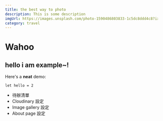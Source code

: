 ```yaml
---
title: the best way to photo
description: This is some description
imgUrl: https://images.unsplash.com/photo-1590486803833-1c5dc8ddd4c8?ixlib=rb-4.0.3&ixid=M3wxMjA3fDB8MHxwaG90by1wYWdlfHx8fGVufDB8fHx8fA%3D%3D&auto=format&fit=crop&w=774&q=
category: travel
---
```


# Wahoo

<CategoryCardOne />

## hello i am example~!

Here's a **neat** demo:

```
let hello = 2
```

- 待辦清單
- Cloudinary 設定
- Image gallery 設定
- About page 設定
